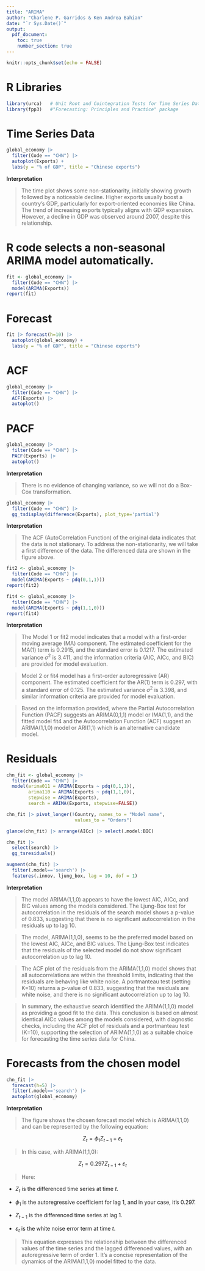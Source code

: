 ---
title: "ARIMA"
author: "Charlene P. Garridos & Ken Andrea Bahian"
date: "`r Sys.Date()`"
output:
  pdf_document:
    toc: true
    number_section: true
---

\vspace{4in}
```{r setup, include=FALSE}
knitr::opts_chunk$set(echo = FALSE)
```
# R Libraries
```{r}
library(urca)   # Unit Root and Cointegration Tests for Time Series Data
library(fpp3)   #"Forecasting: Principles and Practice" package
```

# Time Series Data
```{r, fig.cap='Exports of the China as a percentage of GDP.'}
global_economy |>
  filter(Code == "CHN") |>
  autoplot(Exports) +
  labs(y = "% of GDP", title = "Chinese exports")
```
\vspace{0.5in}
**Interpretation**

>The time plot shows some non-stationarity,  initially showing growth followed by a noticeable decline. Higher exports usually boost a country's GDP, particularly for export-oriented economies like China. The trend of increasing exports typically aligns with GDP expansion. However, a decline in GDP was observed around 2007, despite this relationship.

# R code selects a non-seasonal ARIMA model automatically.
```{r}
fit <- global_economy |>
  filter(Code == "CHN") |>
  model(ARIMA(Exports))
report(fit)
```

# Forecast
```{r, fig.cap='Forcasted Exports of the China as a percentage of GDP.'}
fit |> forecast(h=10) |>
  autoplot(global_economy) +
  labs(y = "% of GDP", title = "Chinese exports")
```

# ACF
```{r, fig.cap='ACF plot for the China Exports.', fig.height=3}
global_economy |>
  filter(Code == "CHN") |>
  ACF(Exports) |>
  autoplot()
```

# PACF
```{r, fig.cap='PACF plot for the  China Exports.', fig.height=3}
global_economy |>
  filter(Code == "CHN") |>
  PACF(Exports) |>
  autoplot()
```

**Interpretation**

>There is no evidence of changing variance, so we will not do a Box-Cox transformation.

\vspace{2in}

```{r, fig.cap='Time plot and ACF and PACF plots for the differenced China Exports.', warning=FALSE}
global_economy |>
  filter(Code == "CHN") |>
  gg_tsdisplay(difference(Exports), plot_type='partial')
```
\vspace{0.3in}

**Interpretation**

>The ACF (AutoCorrelation Function) of the original data indicates that the data is not stationary. To address the non-stationarity, we will take a first difference of the data. The differenced data are shown in the figure above.


```{r}
fit2 <- global_economy |>
  filter(Code == "CHN") |>
  model(ARIMA(Exports ~ pdq(0,1,1)))
report(fit2)
```

```{r}
fit4 <- global_economy |>
  filter(Code == "CHN") |>
  model(ARIMA(Exports ~ pdq(1,1,0)))   
report(fit4)
```

**Interpretation**

>The Model 1 or fit2 model indicates that a model with a first-order moving average (MA) component. The estimated coefficient for the MA(1) term is 0.2915, and the standard error is 0.1217. The estimated variance $\sigma^2$ is 3.411, and the information criteria (AIC, AICc, and BIC) are provided for model evaluation.

>Model 2 or fit4 model has a first-order autoregressive (AR) component. The estimated coefficient for the AR(1) term is 0.297, with a standard error of 0.125. The estimated variance $\sigma^2$ is 3.398, and similar information criteria are provided for model evaluation.

>Based on the information provided, where the Partial Autocorrelation Function (PACF) suggests an ARIMA(0,1,1) model or IMA(1,1), and the fitted model fit4 and the Autocorrelation Function (ACF) suggest an ARIMA(1,1,0) model or ARI(1,1) which is an alternative candidate model.


# Residuals
```{r}
chn_fit <- global_economy |>
  filter(Code == "CHN") |>
  model(arima011 = ARIMA(Exports ~ pdq(0,1,1)),
        arima110 = ARIMA(Exports ~ pdq(1,1,0)),
        stepwise = ARIMA(Exports),
        search = ARIMA(Exports, stepwise=FALSE))

chn_fit |> pivot_longer(!Country, names_to = "Model name",
                         values_to = "Orders")
```

```{r}
glance(chn_fit) |> arrange(AICc) |> select(.model:BIC)
```

```{r, fig.cap='Residual plots.'}
chn_fit |>
  select(search) |>
  gg_tsresiduals()
```

```{r}
augment(chn_fit) |>
  filter(.model=='search') |>
  features(.innov, ljung_box, lag = 10, dof = 1) 
```

\vspace{3in}

**Interpretation**

>The model ARIMA(1,1,0) appears to have the lowest AIC, AICc, and BIC values among the models considered. The Ljung-Box test for autocorrelation in the residuals of the search model shows a p-value of 0.833, suggesting that there is no significant autocorrelation in the residuals up to lag 10.

> The  model, ARIMA(1,1,0), seems to be the preferred model based on the lowest AIC, AICc, and BIC values. The Ljung-Box test indicates that the residuals of the selected model do not show significant autocorrelation up to lag 10. 

>The ACF plot of the residuals from the ARIMA(1,1,0) model shows that all autocorrelations are within the threshold limits, indicating that the residuals are behaving like white noise. A portmanteau test (setting K=10) returns a p-value of 0.833, suggesting that the residuals are white noise, and there is no significant autocorrelation up to lag 10.

>In summary, the exhaustive search identified the ARIMA(1,1,0) model as providing a good fit to the data. This conclusion is based on almost identical AICc values among the models considered, with diagnostic checks, including the ACF plot of residuals and a portmanteau test (K=10), supporting the selection of ARIMA(1,1,0) as a suitable choice for forecasting the time series data for China.

# Forecasts from the chosen model
```{r, fig.cap='Forecasts for the China Exports.'}
chn_fit |>
  forecast(h=5) |>
  filter(.model=='search') |>
  autoplot(global_economy)
```
**Interpretation**

>The figure shows the chosen forecast model which is ARIMA(1,1,0) and can be represented by the following equation:

$$Z_t = \phi_1 Z_{t-1} + \varepsilon_t$$

>In this case, with ARIMA(1,1,0):

$$Z_t = 0.297 Z_{t-1} + \varepsilon_t$$

>Here:

- $Z_t$ is the differenced time series at time $t$.

- $\phi_1$ is the autoregressive coefficient for lag 1, and in your case, it's 0.297.

- $Z_{t-1}$ is the differenced time series at lag 1.

- $\varepsilon_t$ is the white noise error term at time $t$.

>This equation expresses the relationship between the differenced values of the time series and the lagged differenced values, with an autoregressive term of order 1. It's a concise representation of the dynamics of the ARIMA(1,1,0) model fitted to the data.





